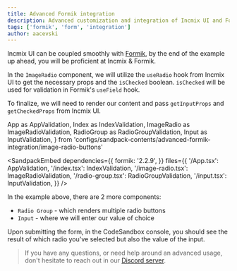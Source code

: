 ```yaml
---
title: Advanced Formik integration
description: Advanced customization and integration of Incmix UI and Formik.
tags: ['formik', 'form', 'integration']
author: aacevski
---
```


Incmix UI can be coupled smoothly with [Formik](https://formik.org/), by the end
of the example up ahead, you will be proficient at Incmix & Formik.

In the `ImageRadio` component, we will utilize the `useRadio` hook from Incmix
UI to get the necessary props and the `isChecked` boolean. `isChecked` will be
used for validation in Formik's `useField` hook.

To finalize, we will need to render our content and pass `getInputProps` and
`getCheckedProps` from Incmix UI.

  App as AppValidation,
  Index as IndexValidation,
  ImageRadio as ImageRadioValidation,
  RadioGroup as RadioGroupValidation,
  Input as InputValidation,
} from 'configs/sandpack-contents/advanced-formik-integration/image-radio-buttons'

<SandpackEmbed
  dependencies={{
    formik: '2.2.9',
  }}
  files={{
    '/App.tsx': AppValidation,
    '/index.tsx': IndexValidation,
    '/image-radio.tsx': ImageRadioValidation,
    '/radio-group.tsx': RadioGroupValidation,
    '/input.tsx': InputValidation,
  }}
/>

In the example above, there are 2 more components:

- `Radio Group` - which renders multiple radio buttons
- `Input` - where we will enter our value of choice

Upon submitting the form, in the CodeSandbox console, you should see the result
of which radio you've selected but also the value of the input.

> If you have any questions, or need help around an advanced usage, don't
> hesitate to reach out in our [Discord server](https://discord.gg/incmix-ui).
